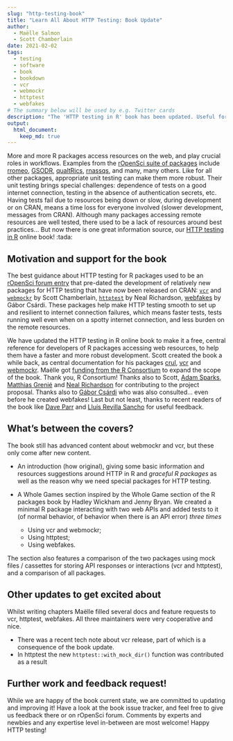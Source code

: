 ```yaml
---
slug: "http-testing-book"
title: "Learn All About HTTP Testing: Book Update"
author:
  - Maëlle Salmon
  - Scott Chamberlain
date: 2021-02-02
tags:
  - testing
  - software
  - book
  - bookdown
  - vcr
  - webmockr
  - httptest
  - webfakes
# The summary below will be used by e.g. Twitter cards
description: "The 'HTTP testing in R' book has been updated. Useful for developers of packages interacting with web resources."
output: 
  html_document:
    keep_md: true
---
```


More and more R packages access resources on the web, and play crucial roles in workflows.
Examples from the [rOpenSci suite of packages](/packages/all/) include [rromeo](https://docs.ropensci.org/rromeo/), [GSODR](https://docs.ropensci.org/GSODR/), [qualtRics](https://docs.ropensci.org/qualtRics/), [rnassqs](https://docs.ropensci.org/rnassqs/), and many, many others. 
Like for all other packages, appropriate unit testing can make them more robust.
Their unit testing brings special challenges: dependence of tests on a good internet connection, testing in the absence of authentication secrets, etc.
Having tests fail due to resources being down or slow, during development or on CRAN, means a time loss for everyone involved (slower development, messages from CRAN).
Although many packages accessing remote resources are well tested, there used to be a lack of resources around best practices... 
But now there is one great information source, our [HTTP testing in R](https://books.ropensci.org/http-testing/) online book! :tada:

## Motivation and support for the book

The best guidance about HTTP testing for R packages used to be an [rOpenSci forum entry](https://discuss.ropensci.org/t/best-practices-for-testing-api-packages/460) that pre-dated the development of relatively new packages for HTTP testing that have now been released on CRAN: [`vcr`](https://docs.ropensci.org/vcr/) and [`webmockr`](https://docs.ropensci.org/webmockr/) by Scott Chamberlain,  [`httptest`](https://enpiar.com/r/httptest/) by Neal Richardson, [webfakes](http://webfakes.r-lib.org/) by Gábor Csárdi.
These packages help make HTTP testing smooth to set up and resilient to internet connection failures, which means faster tests, tests running well even when on a spotty internet connection, and less burden on the remote resources.

We have updated the HTTP testing in R online book to make it a free, central reference for developers of R packages accessing web resources, to help them have a faster and more robust development.
Scott created the book a while back, as central documentation for his packages [crul](https://docs.ropensci.org/crul), [vcr](https://docs.ropensci.org/) and [webmockr](https://docs.ropensci.org/).
Maëlle got [funding from the R Consortium](https://www.r-consortium.org/projects/awarded-projects/2020-group-1#HTTP+testing+in+R+Book) to expand the scope of the book.
Thank you, R Consortium!
Thanks also to Scott, [Adam Sparks](/author/adam-sparks/), [Matthias Grenié](/author/matthias-grenié/) and [Neal Richardson](https://enpiar.com/) for contributing to the project proposal. Thanks also to [Gábor Csárdi](https://github.com/gaborcsardi) who was also consulted... even before he created webfakes!
Last but not least, thanks to recent readers of the book like [Dave Parr](https://www.daveparr.info/) and [Lluís Revilla Sancho](https://llrs.dev/) for useful feedback.

## What's between the covers?

The book still has advanced content about webmockr and vcr, but these only come after new content.

* An introduction (how original), giving some basic information and resources suggestions around HTTP in R and _graceful R packages_ as well as the reason why we need special packages for HTTP testing.

* A Whole Games section inspired by the Whole Game section of the R packages book by Hadley Wickham and Jenny Bryan. We created a minimal R package interacting with two web APIs and added tests to it (of normal behavior, of behavior when there is an API error) _three times_
    * Using vcr and webmockr;
    * Using httptest;
    * Using webfakes.

The section also features a comparison of the two packages using mock files / cassettes for storing API responses or interactions (vcr and httptest), and a comparison of all packages.

## Other updates to get excited about

Whilst writing chapters Maëlle filled several docs and feature requests to vcr, httptest, webfakes.
All three maintainers were very cooperative and nice.

* There was a recent tech note about vcr release, part of which is a consequence of the book update.
* In httptest the new `httptest::with_mock_dir()` function was contributed as a result

## Further work and feedback request!

While we are happy of the book current state, we are committed to updating and improving it!
Have a look at the book issue tracker, and feel free to give us feedback there or on rOpenSci forum.
Comments by experts and newbies and any expertise level in-between are most welcome!
Happy HTTP testing!